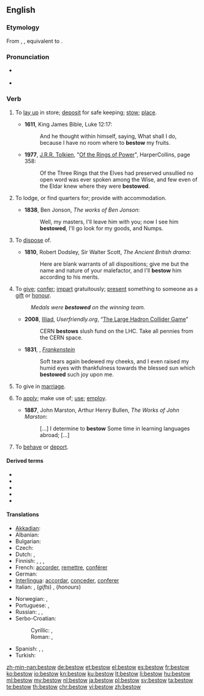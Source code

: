==English==

===Etymology===
From {{etyl|enm|en}} {{term|bestowen|lang=enm}}, {{term|bistowen|lang=enm}}, equivalent to {{prefix|be|t1=on, over, about|stow}}.

===Pronunciation===
* {{a|US|UK}} {{IPA|bɪˈstoʊ}}
* {{rhymes|əʊ}}

===Verb===
{{en-verb}}

# {{context|transitive|lang=en}} To [[lay up]] in store; [[deposit]] for safe keeping; [[stow]]; [[place]].
#*'''1611''', King James Bible, Luke 12:17:
#*: And he thought within himself, saying, What shall I do, because I have no room where to '''bestow''' my fruits.
#*'''1977''', [[w:J.R.R. Tolkien|J.R.R. Tolkien]], "[[w:Of the Rings of Power and the Third Age|Of the Rings of Power]]", HarperCollins, page 358:
#*: Of the Three Rings that the Elves had preserved unsullied no open word was ever spoken among the Wise, and few even of the Eldar knew where they were '''bestowed'''.
# {{context|transitive|lang=en}} To lodge, or find quarters for; provide with accommodation.
#*'''1838''', Ben Jonson, ''The works of Ben Jonson'':
#*: Well, my masters, I'll leave him with you; now I see him '''bestowed''', I'll go look for my goods, and Numps.
# {{context|transitive|lang=en}} To [[dispose]] of.
#*'''1810''', Robert Dodsley, Sir Walter Scott, ''The Ancient British drama'':
#*: Here are blank warrants of all dispositions; give me but the name and nature of your malefactor, and I'll '''bestow''' him according to his merits.
# {{context|transitive|lang=en}} To [[give]]; [[confer]]; [[impart]] gratuitously; [[present]] something to someone as a [[gift]] or [[honour]].
#: ''Medals were '''bestowed''' on the winning team.''
#* '''2008''', [[w:J. D. Frazer|Illiad]], ''Userfriendly.org'', “[http://ars.userfriendly.org/cartoons/?id=20080928 The Large Hadron Collider Game]”
#*: CERN '''bestows''' slush fund on the LHC.  Take all pennies from the CERN space.
#* '''1831''', {{w|Mary Shelley}}, ''[[s:Frankenstein|Frankenstein]]''
#*: Soft tears again bedewed my cheeks, and I even raised my humid eyes with thankfulness towards the blessed sun which '''bestowed''' such joy upon me.
# {{context|transitive|lang=en}} To give in [[marriage]].
# {{context|transitive|lang=en}} To [[apply]]; make use of; [[use]]; [[employ]].
#*'''1887''', John Marston, Arthur Henry Bullen, ''The Works of John Marston'':
#*: [...] I determine to '''bestow''' Some time in learning languages abroad; [...]
# {{context|transitive|obsolete|lang=en}} To [[behave]] or [[deport]].

====Derived terms====
* {{l/en|bestowable}}
* {{l/en|bestowage}}
* {{l/en|bestowal}}
* {{l/en|bestower}}
* {{l/en|bestowment}}

====Translations====
{{trans-top|present a thing as a gift or honour}}
*[[Akkadian]]: {{t|akk|𒁀|tr=[[Image:B014ellst.png|30px]] qiāšu, BA}}
* Albanian: {{t+|sq|dhuroj}}
* Bulgarian: {{t+|bg|дарявам|tr=darjávam}}
* Czech: {{t|cs|udělit}}
* Dutch: {{t+|nl|toekennen}}, {{t+|nl|schenken}}
* Finnish: {{t+|fi|lahjoittaa}}, {{t+|fi|myöntää}}, {{t+|fi|suoda}}, {{t+|fi|ojentaa}}
* French: [[accorder]], [[remettre]], [[conférer]] {{qualifier|in some formulations only}}
* German: {{t+|de|schenken}}
* [[Interlingua]]: [[accordar]], [[conceder]], [[conferer]]
* Italian: {{t+|it|donare}}, (''gifts'') {{t+|it|elargire}}, (''honours'') {{t+|it|conferire}}
{{trans-mid}}
* Norwegian: {{t+|no|forære}}, {{t+|no|skjenke}}
* Portuguese: {{t+|pt|conceder}},  {{t+|pt|conferir}}
* Russian: {{t+|ru|преподносить}}, {{t+|ru|вручать}}, {{t+|ru|дарить}}
* Serbo-Croatian:
*: Cyrillic: {{t|sh|поклонити}}, {{t|sh|даровати}}
*: Roman: {{t|sh|pokloniti}}, {{t|sh|darovati}}
* Spanish: {{t+|es|acordar}}, {{t|es|conceder}}, {{t+|es|conferir}}
* Turkish: {{t+|tr|sunmak}}
{{trans-bottom}}

[[zh-min-nan:bestow]]
[[de:bestow]]
[[et:bestow]]
[[el:bestow]]
[[es:bestow]]
[[fr:bestow]]
[[ko:bestow]]
[[io:bestow]]
[[kn:bestow]]
[[ku:bestow]]
[[lt:bestow]]
[[li:bestow]]
[[hu:bestow]]
[[ml:bestow]]
[[my:bestow]]
[[nl:bestow]]
[[ja:bestow]]
[[pl:bestow]]
[[sv:bestow]]
[[ta:bestow]]
[[te:bestow]]
[[th:bestow]]
[[chr:bestow]]
[[vi:bestow]]
[[zh:bestow]]